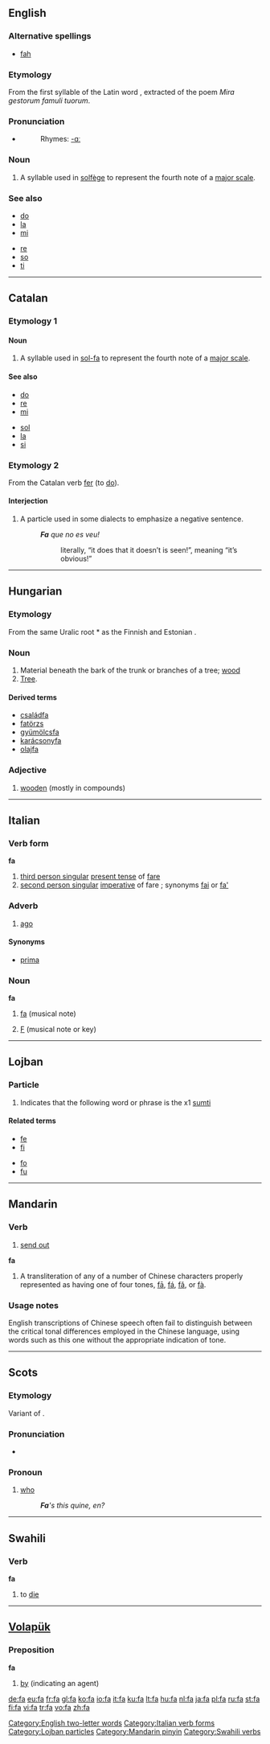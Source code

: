 {{see|Appendix:Variations of "fa"}}
==English==

===Alternative spellings===
* [[fah]]

===Etymology===
From the first syllable of the Latin word {{term|famuli}}, extracted of the poem ''Mira gestorum famuli tuorum''.

===Pronunciation===
* {{IPA|/fɑ/}}
*: Rhymes: [[Rhymes:English:-ɑː|-ɑː]]

===Noun===
{{en-noun}}

# {{music}} A syllable used in [[solfège]] to represent the fourth note of a [[major scale]].

===See also===
{{top}}
* [[do]]
* [[la]]
* [[mi]]
{{mid}}
* [[re]]
* [[so]]
* [[ti]]
{{bottom}}

[[Category:English two-letter words]]

----

==Catalan==

===Etymology 1===

====Noun====
{{infl|ca|noun}}

# {{music}} A syllable used in [[sol-fa]] to represent the fourth note of a [[major scale]].

====See also====
{{top}}
* [[do]]
* [[re]]
* [[mi]]
{{mid}}
* [[sol]]
* [[la]]
* [[si]]
{{bottom}}

===Etymology 2===
From the Catalan verb [[fer]] (to [[do]]).

====Interjection====
{{infl|ca|interjection}}

# {{dialectal|lang=ca}} A particle used in some dialects to emphasize a negative sentence.
#: '''''Fa''' que no es veu!''
#:: literally, “it does that it doesn’t is seen!”, meaning “it’s obvious!”

----

==Hungarian==

===Etymology===
From the same Uralic root *{{term||puwe}} as the Finnish and Estonian {{term|puu}}.

===Noun===
{{hu-noun|pl=fák}}

# Material beneath the bark of the trunk or branches of a tree; [[wood]]
# [[tree|Tree]].

====Derived terms====
*[[családfa]]
*[[fatörzs]]
*[[gyümölcsfa]]
*[[karácsonyfa]]
*[[olajfa]]

===Adjective===
{{hu-adj|-}}

# [[wooden]] (mostly in compounds)

----

==Italian==

===Verb form===
'''fa'''

# [[third person singular]] [[present tense]] of [[fare#Italian|fare]]
# [[second person singular]] [[imperative]] of fare ; synonyms [[fai]] or [[fa']]

===Adverb===
{{infl|it|adverb}}

# [[ago]]

====Synonyms====
* [[prima]]

===Noun===
{{wikipedia|Fa (nota)|lang=it}}
'''fa''' {{m|inv}}

# {{music|lang=it}} [[#English|fa]] (musical note)
# [[F]] (musical note or key)

[[Category:Italian verb forms]]

----

==Lojban==

===Particle===
{{infl|jbo|particle|cmavo}}

# Indicates that the following word or phrase is the x1 [[sumti]]

====Related terms====
{{top}}
* [[fe]]
* [[fi]]
{{mid}}
* [[fo]]
* [[fu]]
{{bottom}}

[[Category:Lojban particles]]

----

==Mandarin==

===Verb===
{{cmn-verb|p|pin=fā|pint=fa1|tra=發|sim=发}}

# [[send out]]

'''fa'''

# A transliteration of any of a number of Chinese characters properly represented as having one of four tones, [[fā]], [[fá]], [[fǎ]], or [[fà]].

===Usage notes===
English transcriptions of Chinese speech often fail to distinguish between the critical tonal differences employed in the Chinese language, using words such as this one without the appropriate indication of tone.

[[Category:Mandarin pinyin]]

----

==Scots==

===Etymology===
Variant of {{E.|sco}} {{term|who}}.

===Pronunciation===
* {{IPA|/fa/}}

===Pronoun===
{{sco-pron}}

# {{Doric dialect}} [[who]]
#: '''''Fa''''s this quine, en?''

----

==Swahili==

===Verb===
'''fa'''

# to [[die]]

[[Category:Swahili verbs]]

----

==[[Volapük]]==

===Preposition===
'''fa'''

# [[by]] (indicating an agent)

[[de:fa]]
[[eu:fa]]
[[fr:fa]]
[[gl:fa]]
[[ko:fa]]
[[io:fa]]
[[it:fa]]
[[ku:fa]]
[[lt:fa]]
[[hu:fa]]
[[nl:fa]]
[[ja:fa]]
[[pl:fa]]
[[ru:fa]]
[[st:fa]]
[[fi:fa]]
[[vi:fa]]
[[tr:fa]]
[[vo:fa]]
[[zh:fa]]
